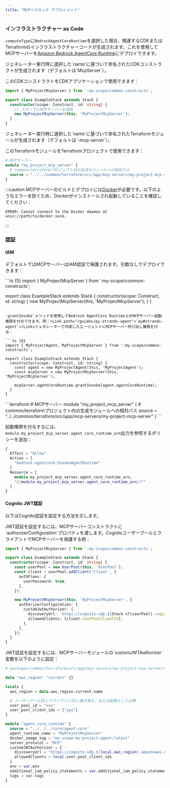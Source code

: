 ```yaml
---
title: "MCPベドロック デプロイメント"
---
```





### インフラストラクチャー as Code

`computeType`に`BedrockAgentCoreRuntime`を選択した場合、関連するCDKまたはTerraformのインフラストラクチャーコードが生成されます。これを使用してMCPサーバーを[Amazon Bedrock AgentCore Runtime](https://docs.aws.amazon.com/bedrock-agentcore/latest/devguide/agents-tools-runtime.html)にデプロイできます。

<Infrastructure>
<Fragment slot="cdk">
ジェネレーター実行時に選択した`name`に基づいて命名されたCDKコンストラクトが生成されます（デフォルトは`<ProjectName>McpServer`）。

このCDKコンストラクトをCDKアプリケーションで使用できます：

```ts {6}
import { MyProjectMcpServer } from ':my-scope/common-constructs';

export class ExampleStack extends Stack {
  constructor(scope: Construct, id: string) {
    // スタックにMCPサーバーを追加
    new MyProjectMcpServer(this, 'MyProjectMcpServer');
  }
}
```
</Fragment>
<Fragment slot="terraform">
ジェネレーター実行時に選択した`name`に基づいて命名されたTerraformモジュールが生成されます（デフォルトは`<ProjectName>-mcp-server`）。

このTerraformモジュールをTerraformプロジェクトで使用できます：

```terraform
# MCPサーバー
module "my_project_mcp_server" {
  # common/terraformプロジェクト内の生成モジュールへの相対パス
  source = "../../common/terraform/src/app/mcp-servers/my-project-mcp-server"
}
```
</Fragment>
</Infrastructure>

:::caution
MCPサーバーのビルドとデプロイには[Docker](https://www.docker.com/)が必要です。以下のようなエラーを防ぐため、Dockerがインストールされ起動していることを確認してください：

```
ERROR: Cannot connect to the Docker daemon at unix://path/to/docker.sock.
```
:::

### 認証

#### IAM

デフォルトではMCPサーバーはIAM認証で保護されます。引数なしでデプロイできます：

<Infrastructure>
<Fragment slot="cdk">
```ts {5}
import { MyProjectMcpServer } from ':my-scope/common-constructs';

export class ExampleStack extends Stack {
  constructor(scope: Construct, id: string) {
    new MyProjectMcpServer(this, 'MyProjectMcpServer');
  }
}
```

`grantInvoke`メソッドを使用してBedrock AgentCore Runtime上のMCPサーバー起動権限を付与できます。例：<Link path="/guides/py-strands-agent">`py#strands-agent`</Link>ジェネレーターで作成したエージェントにMCPサーバー呼び出し権限を付与：

```ts {8}
import { MyProjectAgent, MyProjectMcpServer } from ':my-scope/common-constructs';

export class ExampleStack extends Stack {
  constructor(scope: Construct, id: string) {
    const agent = new MyProjectAgent(this, 'MyProjectAgent');
    const mcpServer = new MyProjectMcpServer(this, 'MyProjectMcpServer');

    mcpServer.agentCoreRuntime.grantInvoke(agent.agentCoreRuntime);
  }
}
```
</Fragment>
<Fragment slot="terraform">
```terraform
# MCPサーバー
module "my_project_mcp_server" {
  # common/terraformプロジェクト内の生成モジュールへの相対パス
  source = "../../common/terraform/src/app/mcp-servers/my-project-mcp-server"
}
```

起動権限を付与するには、`module.my_project_mcp_server.agent_core_runtime_arn`出力を参照するポリシーを追加：

```terraform
{
  Effect = "Allow"
  Action = [
    "bedrock-agentcore:InvokeAgentRuntime"
  ]
  Resource = [
    module.my_project_mcp_server.agent_core_runtime_arn,
    "${module.my_project_mcp_server.agent_core_runtime_arn}/*"
  ]
}
```
</Fragment>
</Infrastructure>

#### Cognito JWT認証

以下はCognito認証を設定する方法を示します。

<Infrastructure>
<Fragment slot="cdk">
JWT認証を設定するには、MCPサーバーコンストラクトに`authorizerConfiguration`プロパティを渡します。CognitoユーザープールとクライアントでMCPサーバーを保護する例：

```ts {14-17}
import { MyProjectMcpServer } from ':my-scope/common-constructs';

export class ExampleStack extends Stack {
  constructor(scope: Construct, id: string) {
    const userPool = new UserPool(this, 'UserPool');
    const client = userPool.addClient('Client', {
      authFlows: {
        userPassword: true,
      },
    });

    new MyProjectMcpServer(this, 'MyProjectMcpServer', {
      authorizerConfiguration: {
        customJwtAuthorizer: {
          discoveryUrl: `https://cognito-idp.${Stack.of(userPool).region}.amazonaws.com/${userPool.userPoolId}/.well-known/openid-configuration`,
          allowedClients: [client.userPoolClientId],
        },
      },
    });
  }
}
```
</Fragment>
<Fragment slot="terraform">
JWT認証を設定するには、MCPサーバーモジュールの`customJWTAuthorizer`変数を以下のように設定：

```terraform {18-21}
# packages/common/terraform/src/app/mcp-servers/my-project-mcp-server/my-project-mcp-server.tf

data "aws_region" "current" {}

locals {
  aws_region = data.aws_region.current.name

  # ユーザープールIDとクライアントIDに置き換え、または変数として公開
  user_pool_id = "xxx"
  user_pool_client_ids = ["yyy"]
}

module "agent_core_runtime" {
  source = "../../../core/agent-core"
  agent_runtime_name = "MyProjectMcpServer"
  docker_image_tag = "my-scope-my-project-agent:latest"
  server_protocol = "MCP"
  customJWTAuthorizer = {
    discoveryUrl = "https://cognito-idp.${local.aws_region}.amazonaws.com/${local.user_pool_id}/.well-known/openid-configuration",
    allowedClients = local.user_pool_client_ids
  }
  env = var.env
  additional_iam_policy_statements = var.additional_iam_policy_statements
  tags = var.tags
}
```
</Fragment>
</Infrastructure>